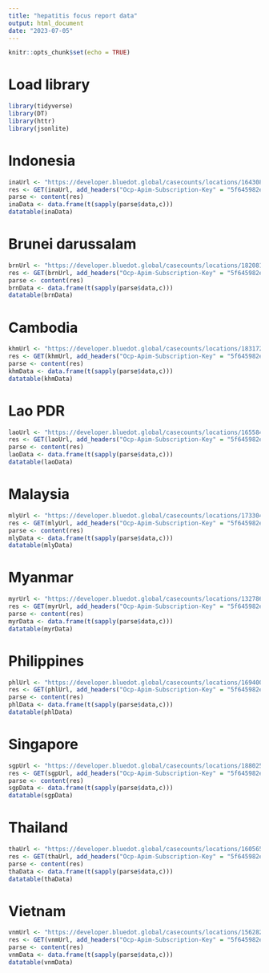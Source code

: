 ```yaml
---
title: "hepatitis focus report data"
output: html_document
date: "2023-07-05"
---
```


```r
knitr::opts_chunk$set(echo = TRUE)
```

# Load library

```r
library(tidyverse)
library(DT)
library(httr)
library(jsonlite)
```

# Indonesia

```r
inaUrl <- "https://developer.bluedot.global/casecounts/locations/1643084?diseaseIds=32,%2035,%20208&startDate=2020-01&isAggregated=false&includeSources&api-version=v1"
res <- GET(inaUrl, add_headers("Ocp-Apim-Subscription-Key" = "5f645982e25d4a729d7292b890a8ed31", "Cache-Control" = "no-cache"))
parse <- content(res)
inaData <- data.frame(t(sapply(parse$data,c)))
datatable(inaData)
```

# Brunei darussalam

```r
brnUrl <- "https://developer.bluedot.global/casecounts/locations/1820814?diseaseIds=32,%2035,%20208&startDate=2020-01&isAggregated=false&includeSources&api-version=v1"
res <- GET(brnUrl, add_headers("Ocp-Apim-Subscription-Key" = "5f645982e25d4a729d7292b890a8ed31", "Cache-Control" = "no-cache"))
parse <- content(res)
brnData <- data.frame(t(sapply(parse$data,c)))
datatable(brnData)
```

# Cambodia

```r
khmUrl <- "https://developer.bluedot.global/casecounts/locations/1831722?diseaseIds=32,%2035,%20208&startDate=2020-01&isAggregated=false&includeSources&api-version=v1"
res <- GET(khmUrl, add_headers("Ocp-Apim-Subscription-Key" = "5f645982e25d4a729d7292b890a8ed31", "Cache-Control" = "no-cache"))
parse <- content(res)
khmData <- data.frame(t(sapply(parse$data,c)))
datatable(khmData)
```

# Lao PDR

```r
laoUrl <- "https://developer.bluedot.global/casecounts/locations/1655842?diseaseIds=32,%2035,%20208&startDate=2020-01&isAggregated=false&includeSources&api-version=v1"
res <- GET(laoUrl, add_headers("Ocp-Apim-Subscription-Key" = "5f645982e25d4a729d7292b890a8ed31", "Cache-Control" = "no-cache"))
parse <- content(res)
laoData <- data.frame(t(sapply(parse$data,c)))
datatable(laoData)
```

# Malaysia

```r
mlyUrl <- "https://developer.bluedot.global/casecounts/locations/1733045?diseaseIds=32,%2035,%20208&startDate=2020-01&isAggregated=false&includeSources&api-version=v1"
res <- GET(mlyUrl, add_headers("Ocp-Apim-Subscription-Key" = "5f645982e25d4a729d7292b890a8ed31", "Cache-Control" = "no-cache"))
parse <- content(res)
mlyData <- data.frame(t(sapply(parse$data,c)))
datatable(mlyData)
```

# Myanmar

```r
myrUrl <- "https://developer.bluedot.global/casecounts/locations/1327865?diseaseIds=32,%2035,%20208&startDate=2020-01&isAggregated=false&includeSources&api-version=v1"
res <- GET(myrUrl, add_headers("Ocp-Apim-Subscription-Key" = "5f645982e25d4a729d7292b890a8ed31", "Cache-Control" = "no-cache"))
parse <- content(res)
myrData <- data.frame(t(sapply(parse$data,c)))
datatable(myrData)
```

# Philippines

```r
phlUrl <- "https://developer.bluedot.global/casecounts/locations/1694008?diseaseIds=32,%2035,%20208&startDate=2020-01&isAggregated=false&includeSources&api-version=v1"
res <- GET(phlUrl, add_headers("Ocp-Apim-Subscription-Key" = "5f645982e25d4a729d7292b890a8ed31", "Cache-Control" = "no-cache"))
parse <- content(res)
phlData <- data.frame(t(sapply(parse$data,c)))
datatable(phlData)
```

# Singapore

```r
sgpUrl <- "https://developer.bluedot.global/casecounts/locations/1880251?diseaseIds=32,%2035,%20208&startDate=2020-01&isAggregated=false&includeSources&api-version=v1"
res <- GET(sgpUrl, add_headers("Ocp-Apim-Subscription-Key" = "5f645982e25d4a729d7292b890a8ed31", "Cache-Control" = "no-cache"))
parse <- content(res)
sgpData <- data.frame(t(sapply(parse$data,c)))
datatable(sgpData)
```

# Thailand

```r
thaUrl <- "https://developer.bluedot.global/casecounts/locations/1605651?diseaseIds=32,%2035,%20208&startDate=2020-01&isAggregated=false&includeSources&api-version=v1"
res <- GET(thaUrl, add_headers("Ocp-Apim-Subscription-Key" = "5f645982e25d4a729d7292b890a8ed31", "Cache-Control" = "no-cache"))
parse <- content(res)
thaData <- data.frame(t(sapply(parse$data,c)))
datatable(thaData)
```

# Vietnam

```r
vnmUrl <- "https://developer.bluedot.global/casecounts/locations/1562822?diseaseIds=32,%2035,%20208&startDate=2020-01&isAggregated=false&includeSources&api-version=v1"
res <- GET(vnmUrl, add_headers("Ocp-Apim-Subscription-Key" = "5f645982e25d4a729d7292b890a8ed31", "Cache-Control" = "no-cache"))
parse <- content(res)
vnmData <- data.frame(t(sapply(parse$data,c)))
datatable(vnmData)
```
